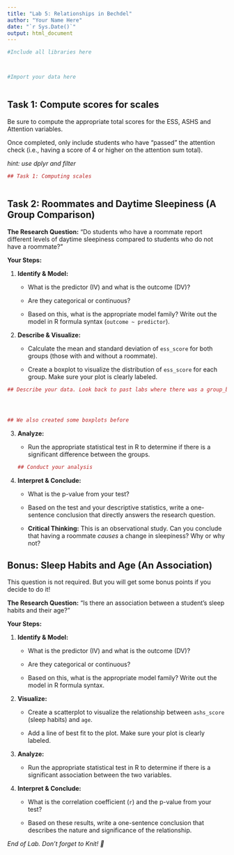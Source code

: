 ```yaml
---
title: "Lab 5: Relationships in Bechdel"
author: "Your Name Here"
date: "`r Sys.Date()`"
output: html_document
---
```


```r
#Include all libraries here



#Import your data here 



```

## Task 1: Compute scores for scales

Be sure to compute the appropriate total scores for the ESS, ASHS and Attention variables.

Once completed, only include students who have "passed" the attention check (i.e., having a score of 4 or higher on the attention sum total).

*hint: use dplyr and filter*

```r
## Task 1: Computing scales



```

## Task 2: Roommates and Daytime Sleepiness (A Group Comparison)

**The Research Question:** "Do students who have a roommate report different levels of daytime sleepiness compared to students who do not have a roommate?"

**Your Steps:**

1.  **Identify & Model:**

    -   What is the predictor (IV) and what is the outcome (DV)?

    -   Are they categorical or continuous?

    -   Based on this, what is the appropriate model family? Write out the model in R formula syntax (`outcome ~ predictor`).

2.  **Describe & Visualize:**

    -   Calculate the mean and standard deviation of `ess_score` for both groups (those with and without a roommate).

    -   Create a boxplot to visualize the distribution of `ess_score` for each group. Make sure your plot is clearly labeled.

```r
## Describe your data. Look back to past labs where there was a group_by() and then summarize() type of function




## We also created some boxplots before


```

3.  **Analyze:**

    -   Run the appropriate statistical test in R to determine if there is a significant difference between the groups.

    ```r
    ## Conduct your analysis


    ```

4.  **Interpret & Conclude:**

    -   What is the p-value from your test?

    -   Based on the test and your descriptive statistics, write a one-sentence conclusion that directly answers the research question.

    -   **Critical Thinking:** This is an observational study. Can you conclude that having a roommate *causes* a change in sleepiness? Why or why not?

## Bonus: Sleep Habits and Age (An Association)

This question is not required. But you will get some bonus points if you decide to do it!

**The Research Question:** "Is there an association between a student's sleep habits and their age?"

**Your Steps:**

1.  **Identify & Model:**

    -   What is the predictor (IV) and what is the outcome (DV)?

    -   Are they categorical or continuous?

    -   Based on this, what is the appropriate model family? Write out the model in R formula syntax.

2.  **Visualize:**

    -   Create a scatterplot to visualize the relationship between `ashs_score` (sleep habits) and `age`.

    -   Add a line of best fit to the plot. Make sure your plot is clearly labeled.

3.  **Analyze:**

    -   Run the appropriate statistical test in R to determine if there is a significant association between the two variables.

4.  **Interpret & Conclude:**

    -   What is the correlation coefficient (`r`) and the p-value from your test?

    -   Based on these results, write a one-sentence conclusion that describes the nature and significance of the relationship.

*End of Lab. Don't forget to Knit! 🧶*
